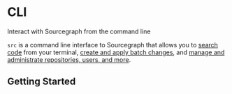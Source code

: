 # CLI

<p className="subtitle">Interact with Sourcegraph from the command line</p>

`src` is a command line interface to Sourcegraph that allows you to <a href="/code-search">search code</a> from your terminal, <a href="/batch_changes">create and apply batch changes</a>, and <a href="/admin">manage and administrate repositories, users, and more</a>.

## Getting Started

<QuickLinks>
<QuickLink title="Quickstart" icon='lightbulb' href="./cli/quickstart" description="Learn about src in minutes." />
<QuickLink title="Command reference" icon='installation' href="./cli/references" description="Check the commands available in src and their flags." />
<QuickLink title="Create a batch change" icon='presets' href="/batch_changes/quickstart" description="src is the gateway to Sourcegraph's batch change functionality: find out how to create a batch change with it in less than 10 minutes." />
</QuickLinks>
